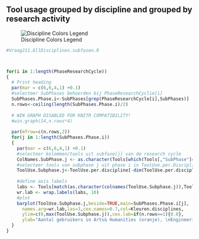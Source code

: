 ## Tool usage grouped by discipline and grouped by research activity

![Discipline Colors Legend](./images/disciplines-colors-legend-7col-mid.png)

```r
#Vraag211.AllDisciplines.subfasen.R



for(i in 1:length(PhaseResearchCycle))
{ 
  # Print heading
  par(mar = c(6,6,4,1) +0.1)
  #selecteer SubPhases behoorden bij PhaseResearchCyclie[i]
  SubPhases.Phase.i<-SubPhases[grep(PhaseResearchCycle[i],SubPhases)]
  n.rows<-ceiling(length(SubPhases.Phase.i)/2)
  
  # WIN GRAPH DISABLED FOR KNITR COMPATIBILITY!
  #win.graph(14,n.rows*4)
  
  par(mfrow=c(n.rows,2))
  for(j in 1:length(SubPhases.Phase.i))
  {
    par(mar = c(6,6,4,1) +0.1)
    #selecteer kolommen/tools uit subfase[j] van de research cycle
    ColNames.SubPhase.j <- as.character(Tools[which(Tools[,"SubPhase"]==SubPhases.Phase.i[j]),"Variable.name"])
    #selecteer tools van subphase j uit phase i in ToolUse.per.Discipline
    ToolUse.Subphase.j<-ToolUse.per.discipline[-dim(ToolUse.per.discipline)[1],ColNames.SubPhase.j]
      
    #define axis labels
    labs <- Tools[match(as.character(colnames(ToolUse.Subphase.j)),Tools[,"Variable.name"]),"Tool.name"]
    wr.lab <- wrap.labels(labs, 10)
    #plot
    barplot(ToolUse.Subphase.j,beside=TRUE,main=SubPhases.Phase.i[j],
      names.arg=wr.lab,las=3,cex.names=0.7,col=Kleuren.disciplines,
      ylim=c(0,max(ToolUse.Subphase.j)),cex.lab=if(n.rows==1){0.8},
      ylab="Aantal gebruikers in Arts& Humanities (oranje), \nEngineering & Technology (beige), Law (grijs), \nLife Sciencse (Groen), Medicine (rood), \nPhysics (blauw) en Social Sciences (geel)")
  }
}
```